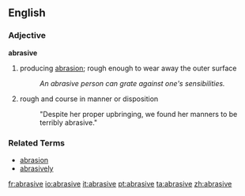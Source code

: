 ==English==

===Adjective===
'''abrasive'''

#producing [[abrasion]]; rough enough to wear away the outer surface
#:''An abrasive person can grate against one's sensibilities.''
#rough and course in manner or disposition
#:"Despite her proper upbringing, we found her manners to be terribly abrasive."

===Related Terms===
*[[abrasion]]
*[[abrasively]]

[[fr:abrasive]]
[[io:abrasive]]
[[it:abrasive]]
[[pt:abrasive]]
[[ta:abrasive]]
[[zh:abrasive]]